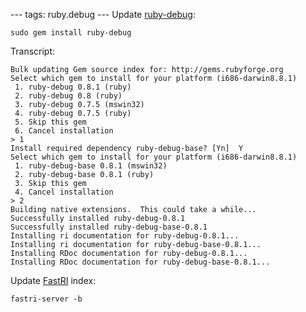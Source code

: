 ---
tags: ruby.debug
---
Update [[ruby-debug]]:

<pre>sudo gem install ruby-debug</pre>

Transcript:

<pre>Bulk updating Gem source index for: http://gems.rubyforge.org
Select which gem to install for your platform (i686-darwin8.8.1)
 1. ruby-debug 0.8.1 (ruby)
 2. ruby-debug 0.8 (ruby)
 3. ruby-debug 0.7.5 (mswin32)
 4. ruby-debug 0.7.5 (ruby)
 5. Skip this gem
 6. Cancel installation
> 1
Install required dependency ruby-debug-base? [Yn]  Y
Select which gem to install for your platform (i686-darwin8.8.1)
 1. ruby-debug-base 0.8.1 (mswin32)
 2. ruby-debug-base 0.8.1 (ruby)
 3. Skip this gem
 4. Cancel installation
> 2
Building native extensions.  This could take a while...
Successfully installed ruby-debug-0.8.1
Successfully installed ruby-debug-base-0.8.1
Installing ri documentation for ruby-debug-0.8.1...
Installing ri documentation for ruby-debug-base-0.8.1...
Installing RDoc documentation for ruby-debug-0.8.1...
Installing RDoc documentation for ruby-debug-base-0.8.1...</pre>

Update [[FastRI]] index:

<pre>fastri-server -b</pre>
